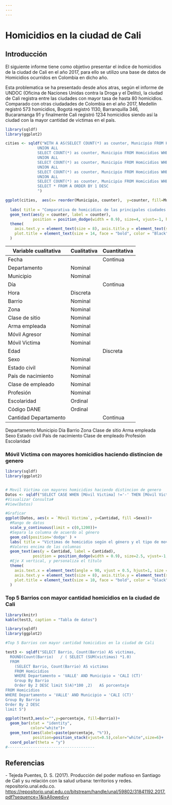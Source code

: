 ```yaml
---
---
---
```


# Homicidios en la ciudad de Cali

## Introducción

El siguiente informe tiene como objetivo presentar el índice de homicidios de la ciudad de Cali en el año 2017, para ello se utilizo una base de datos de Homicidios ocurridos en Colombia en dicho año.

Esta problematica se ha presentado desde años atras, según el informe de UNDOC (Oficina de Naciones Unidas contra la Droga y el Delito), la ciudad de Cali registra entre las ciudades con mayor tasa de hasta 80 homicidios. Comparado con otras ciudadades de Colombia en el año 2017, Medellín registró 573 homicidios, Bogotá registró 1130, Barranquilla 346, Bucaramanga 91 y finalmente Cali registró 1234 homicidios siendo así la ciudad con la mayor cantidad de victimas en el país.

```r

library(sqldf)
library(ggplot2)

cities <- sqldf("WITH A AS(SELECT COUNT(*) as counter, Municipio FROM Homicidios WHERE Departamento = 'VALLE' AND Municipio = 'CALI (CT)'
              UNION ALL
              SELECT COUNT(*) as counter, Municipio FROM Homicidios WHERE Departamento = 'ANTIOQUIA' AND Municipio = 'MEDELLÍN (CT)'
              UNION ALL
              SELECT COUNT(*) as counter, Municipio FROM Homicidios WHERE Departamento = 'CUNDINAMARCA' AND Municipio = 'BOGOTÁ D.C. (CT)'
              UNION ALL
              SELECT COUNT(*) as counter, Municipio FROM Homicidios WHERE Departamento = 'ATLÁNTICO' AND Municipio = 'BARRANQUILLA (CT)'
              UNION ALL
              SELECT COUNT(*) as counter, Municipio FROM Homicidios WHERE Departamento = 'SANTANDER' AND Municipio = 'BUCARAMANGA (CT)')
              SELECT * FROM A ORDER BY 1 DESC 
              ")

ggplot(cities,  aes(x= reorder(Municipio, counter),  y=counter, fill=Municipio))+geom_col()+  coord_flip() +
  
  labs( title = "Comparativa de homicidios de las principales ciudades del país\n", x= "Ciudad" , y ="Cantidad de víctimas" )+
  geom_text(aes(y = counter, label = counter), 
            position = position_dodge(width = 0.9), size=4, vjust=-1, hjust=0.5 ,col="black")+
  theme(
    axis.text.y = element_text(size = 8), axis.title.y = element_text(size = 8),
    plot.title = element_text(size = 14, face = "bold", color = "Black", hjust= .5)
  )

```

| Variable cualitativa  | Cualitativa | Cuantitativa |
|-----------------------|-------------|--------------|
| Fecha                 |             | Continua     |
| Departamento          | Nominal     |              |
| Municipio             | Nominal     |              |
| Día                   |             | Continua     |
| Hora                  | Discreta    |              |
| Barrio                | Nominal     |              |
| Zona                  | Nominal     |              |
| Clase de sitio        | Nominal     |              |
| Arma empleada         | Nominal     |              |
| Móvil Agresor         | Nominal     |              |
| Móvil Victima         | Nominal     |              |
| Edad                  |             | Discreta     |
| Sexo                  | Nominal     |              |
| Estado civil          | Nominal     |              |
| País de nacimiento    | Nominal     |              |
| Clase de empleado     | Nominal     |              |
| Profesión             | Nominal     |              |
| Escolaridad           | Ordinal     |              |
| Código DANE           | Ordinal     |              |
| Cantidad Departamento |             | Continua     |

Departamento Municipio Día Barrio Zona Clase de sitio Arma empleada Sexo Estado civil País de nacimiento Clase de empleado Profesión Escolaridad

### Móvil Victima con mayores homicidios haciendo distincion de genero

```r
library(sqldf)
library(ggplot2)


# Movil Victima con mayores homicidios haciendo distincion de genero
Datos <- sqldf("SELECT CASE WHEN [Móvil Victima] !='-' THEN [Móvil Victima] ELSE 'DESCONOCIDO' END AS [Móvil Victima] , sexo,  count(sexo) AS Cantidad FROM Homicidios WHERE Departamento = 'VALLE' AND Municipio = 'CALI (CT)' group by sexo, [Móvil Victima]")
#Visualizar Consulta#
#View(Datos)

#Graficar
ggplot(Datos, aes(x = `Móvil Victima`, y=Cantidad, fill =Sexo))+
  #Rango de datos
  scale_y_continuous(limit = c(0,1200))+
  #Separa la columna de acuerdo al género
  geom_col(position='dodge' ) +
  labs( title = "Víctimas de homicidio según el género y el tipo de movilidad\n", x= "Tipo de movilidad" , y ="Cantidad de víctimas" )+
  #Valores encima de las columnas
  geom_text(aes(y = Cantidad, label = Cantidad), 
            position = position_dodge(width = 0.9), size=2.5, vjust=-1, hjust=0.5 ,col="black")+
  #Eje X vertical, y personaliza el título
  theme(
    axis.text.x = element_text(angle = 90, vjust = 0.5, hjust=1, size = 8), axis.title.x = element_text(size = 8),
    axis.text.y = element_text(size = 8), axis.title.y = element_text(size = 8),
    plot.title = element_text(size = 10, face = "bold", color = "black",hjust = 0.5)
  )
```

### Top 5 Barrios con mayor cantidad homicidios en la ciudad de Cali

```r
library(knitr)
kable(test3, caption = "Tabla de datos")
```

```r
library(sqldf)
library(ggplot2)

#Top 5 Barrios con mayor cantidad homicidios en la ciudad de Cali

test3 <- sqldf("SELECT Barrio, Count(Barrio) AS victimas,
  ROUND(Count(Barrio)   / ( SELECT (SUM(victimas) *1.0)
  FROM
    (SELECT Barrio, Count(Barrio) AS victimas
    FROM Homicidios
    WHERE Departamento = 'VALLE' AND Municipio = 'CALI (CT)'
    Group By Barrio
    Order By 2 DESC limit 5)A)*100 ,2)   AS porcentaje
FROM Homicidios
WHERE Departamento = 'VALLE' AND Municipio = 'CALI (CT)'
Group By Barrio
Order By 2 DESC
limit 5")

ggplot(test3,aes(x="",y=porcentaje, fill=Barrio))+
  geom_bar(stat = "identity",
           color="white")+
  geom_text(aes(label=paste(porcentaje, "%")),
            position=position_stack(vjust=0.5),color="white",size=6)+
  coord_polar(theta = "y")
#--------------------------------------


```

## Referencias

\- Tejeda Puentes, D. S. (2017). Producción del poder mafioso en Santiago de Cali y su relación con la salud urbana: territorios y redes. repositorio.unal.edu.co. <https://repositorio.unal.edu.co/bitstream/handle/unal/59802/31841192.2017.pdf?sequence=1&isAllowed=y>
